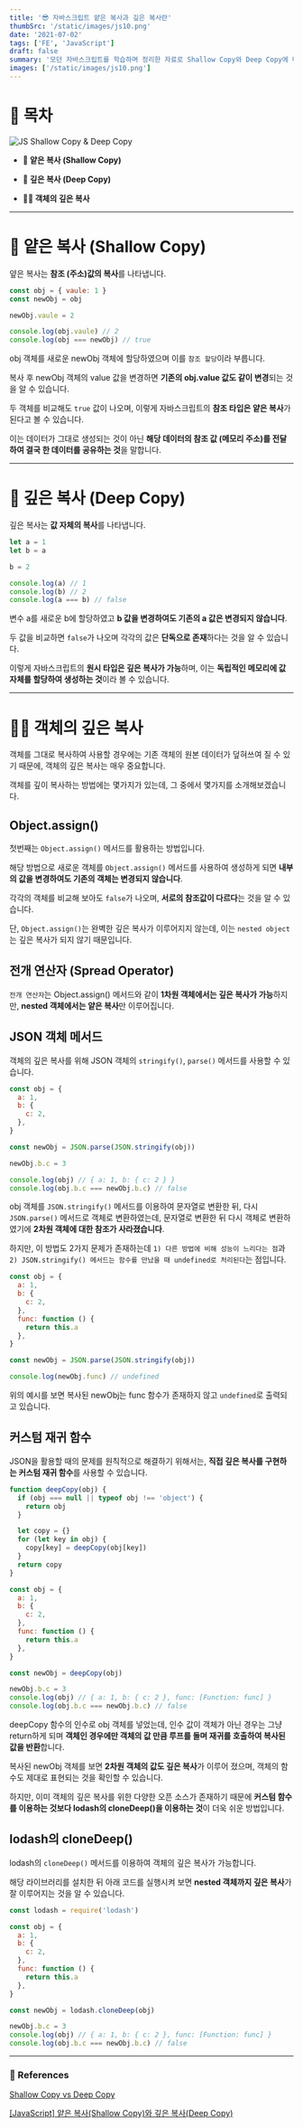 ```yaml
---
title: '😎 자바스크립트 얕은 복사과 깊은 복사란'
thumbSrc: '/static/images/js10.png'
date: '2021-07-02'
tags: ['FE', 'JavaScript']
draft: false
summary: '모던 자바스크립트를 학습하며 정리한 자료로 Shallow Copy와 Deep Copy에 대해 설명합니다.'
images: ['/static/images/js10.png']
---
```


# 📌 목차

![JS Shallow Copy & Deep Copy](/static/images/js10.png)

- **🚰 얕은 복사 (Shallow Copy)**

- **🌊 깊은 복사 (Deep Copy)**

- **🏊🏻 객체의 깊은 복사**

---

# 🚰 얕은 복사 (Shallow Copy)

얖은 복사는 **참조 (주소)값의 복사**를 나타냅니다.

```javascript
const obj = { vaule: 1 }
const newObj = obj

newObj.vaule = 2

console.log(obj.vaule) // 2
console.log(obj === newObj) // true
```

obj 객체를 새로운 newObj 객체에 할당하였으며 이를 `참조 할당`이라 부릅니다.

복사 후 newObj 객체의 value 값을 변경하면 **기존의 obj.value 값도 같이 변경**되는 것을 알 수 있습니다.

두 객체를 비교해도 `true` 값이 나오며, 이렇게 자바스크립트의 **참조 타입은 얕은 복사**가 된다고 볼 수 있습니다.

이는 데이터가 그대로 생성되는 것이 아닌 **해당 데이터의 참조 값 (메모리 주소)를 전달하여 결국 한 데이터를 공유하는 것**을 말합니다.

---

# 🌊 깊은 복사 (Deep Copy)

깊은 복사는 **값 자체의 복사**를 나타냅니다.

```javascript
let a = 1
let b = a

b = 2

console.log(a) // 1
console.log(b) // 2
console.log(a === b) // false
```

변수 a를 새로운 b에 할당하였고 **b 값을 변경하여도 기존의 a 값은 변경되지 않습니다**.

두 값을 비교하면 `false`가 나오며 각각의 값은 **단독으로 존재**하다는 것을 알 수 있습니다.

이렇게 자바스크립트의 **원시 타입은 깊은 복사가 가능**하며, 이는 **독립적인 메모리에 값 자체를 할당하여 생성하는 것**이라 볼 수 있습니다.

---

# 🏊🏻 객체의 깊은 복사

객체를 그대로 복사하여 사용할 경우에는 기존 객체의 원본 데이터가 덮혀쓰여 질 수 있기 때문에, 객체의 깊은 복사는 매우 중요합니다.

객체를 깊이 복사하는 방법에는 몇가지가 있는데, 그 중에서 몇가지를 소개해보겠습니다.

## Object.assign()

첫번째는 `Object.assign()` 메서드를 활용하는 방법입니다.

해당 방법으로 새로운 객체를 `Object.assign()` 메서드를 사용하여 생성하게 되면 **내부의 값을 변경하여도 기존의 객체는 변경되지 않습니다**.

각각의 객체를 비교해 보아도 `false`가 나오며, **서로의 참조값이 다르다**는 것을 알 수 있습니다.

단, `Object.assign()`는 완벽한 깊은 복사가 이루어지지 않는데, 이는 `nested object`는 깊은 복사가 되지 않기 때문입니다.

## 전개 연산자 (Spread Operator)

`전개 연산자`는 Object.assign() 메서드와 같이 **1차원 객체에서는 깊은 복사가 가능**하지만, **nested 객체에서는 얕은 복사**만 이루어집니다.

## JSON 객체 메서드

객체의 깊은 복사를 위해 JSON 객체의 `stringify()`, `parse()` 메서드를 사용할 수 있습니다.

```javascript
const obj = {
  a: 1,
  b: {
    c: 2,
  },
}

const newObj = JSON.parse(JSON.stringify(obj))

newObj.b.c = 3

console.log(obj) // { a: 1, b: { c: 2 } }
console.log(obj.b.c === newObj.b.c) // false
```

obj 객체를 `JSON.stringify()` 메서드를 이용하여 문자열로 변환한 뒤, 다시 `JSON.parse()` 메서드로 객체로 변환하였는데, 문자열로 변환한 뒤 다시 객체로 변환하였기에 **2차원 객체에 대한 참조가 사라졌습니다**.

하지만, 이 방법도 2가지 문제가 존재하는데 `1) 다른 방법에 비해 성능이 느리다는 점`과 `2) JSON.stringify() 메서드는 함수를 만났을 때 undefined로 처리된다`는 점입니다.

```javascript
const obj = {
  a: 1,
  b: {
    c: 2,
  },
  func: function () {
    return this.a
  },
}

const newObj = JSON.parse(JSON.stringify(obj))

console.log(newObj.func) // undefined
```

위의 예시를 보면 복사된 newObj는 func 함수가 존재하지 않고 `undefined`로 출력되고 있습니다.

## 커스텀 재귀 함수

JSON을 활용할 때의 문제를 원칙적으로 해결하기 위해서는, **직접 깊은 복사를 구현하는 커스텀 재귀 함수**를 사용할 수 있습니다.

```javascript
function deepCopy(obj) {
  if (obj === null || typeof obj !== 'object') {
    return obj
  }

  let copy = {}
  for (let key in obj) {
    copy[key] = deepCopy(obj[key])
  }
  return copy
}

const obj = {
  a: 1,
  b: {
    c: 2,
  },
  func: function () {
    return this.a
  },
}

const newObj = deepCopy(obj)

newObj.b.c = 3
console.log(obj) // { a: 1, b: { c: 2 }, func: [Function: func] }
console.log(obj.b.c === newObj.b.c) // false
```

deepCopy 함수의 인수로 obj 객체를 넣었는데, 인수 값이 객체가 아닌 경우는 그냥 return하게 되며 **객체인 경우에만 객체의 값 만큼 루프를 돌며 재귀를 호출하여 복사된 값을 반환**합니다.

복사된 newObj 객체를 보면 **2차원 객체의 값도 깊은 복사**가 이루어 졌으며, 객체의 함수도 제대로 표현되는 것을 확인할 수 있습니다.

하지만, 이미 객체의 깊은 복사를 위한 다양한 오픈 소스가 존재하기 때문에 **커스텀 함수를 이용하는 것보다 lodash의 cloneDeep()을 이용하는 것**이 더욱 쉬운 방법입니다.

## lodash의 cloneDeep()

lodash의 `cloneDeep()` 메서드를 이용하여 객체의 깊은 복사가 가능합니다.

해당 라이브러리를 설치한 뒤 아래 코드를 실행시켜 보면 **nested 객체까지 깊은 복사**가 잘 이루어지는 것을 알 수 있습니다.

```javascript
const lodash = require('lodash')

const obj = {
  a: 1,
  b: {
    c: 2,
  },
  func: function () {
    return this.a
  },
}

const newObj = lodash.cloneDeep(obj)

newObj.b.c = 3
console.log(obj) // { a: 1, b: { c: 2 }, func: [Function: func] }
console.log(obj.b.c === newObj.b.c) // false
```

---

### 🔗 References

[Shallow Copy vs Deep Copy](https://dahye-jeong.gitbook.io/javascript/javascript/2020-03-18-copy)

[[JavaScript] 얕은 복사(Shallow Copy)와 깊은 복사(Deep Copy)](https://velog.io/@recordboy/JavaScript-%EC%96%95%EC%9D%80-%EB%B3%B5%EC%82%ACShallow-Copy%EC%99%80-%EA%B9%8A%EC%9D%80-%EB%B3%B5%EC%82%ACDeep-Copy)
